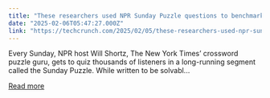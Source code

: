 ```yaml
---
title: "These researchers used NPR Sunday Puzzle questions to benchmark AI ‘reasoning’ models"
date: "2025-02-06T05:47:27.000Z"
link: "https://techcrunch.com/2025/02/05/these-researchers-used-npr-sunday-puzzle-questions-to-benchmark-ai-reasoning-models/"
---
```


Every Sunday, NPR host Will Shortz, The New York Times&#8217; crossword puzzle guru, gets to quiz thousands of listeners in a long-running segment called the Sunday Puzzle. While written to be solvabl...

[Read more](https://techcrunch.com/2025/02/05/these-researchers-used-npr-sunday-puzzle-questions-to-benchmark-ai-reasoning-models/)
